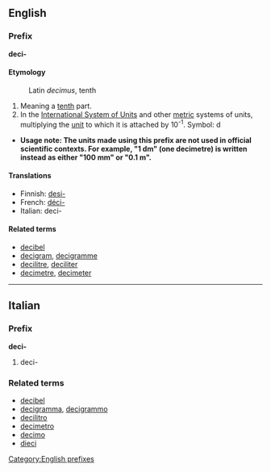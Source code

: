 ==English==
===Prefix===
'''deci-'''

====Etymology====
:Latin ''decimus'', tenth

#Meaning a [[tenth]] part.
#In the [[International System of Units]] and other [[metric]] systems of units, multiplying the [[unit]] to which it is attached by 10<sup>-1</sup>. Symbol: d
*'''Usage note: The units made using this prefix are not used in official scientific contexts.  For example, "1 dm" (one decimetre) is written instead as either "100 mm" or "0.1 m".'''

====Translations====
*Finnish: [[desi-]]
*French: [[déci-]]
*Italian: deci-

====Related terms====
*[[decibel]]
*[[decigram]], [[decigramme]]
*[[decilitre]], [[deciliter]]
*[[decimetre]], [[decimeter]]

----
==Italian==
===Prefix===
'''deci-'''

#deci-

===Related terms===
*[[decibel]]
*[[decigramma]], [[decigrammo]]
*[[decilitro]]
*[[decimetro]]
*[[decimo]]
*[[dieci]]

[[Category:English prefixes]]